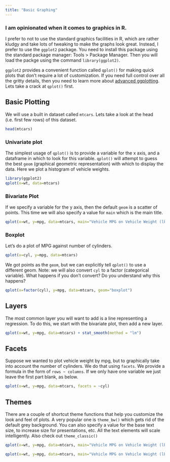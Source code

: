 ```yaml
---
title: "Basic Graphing"
---
```


### <span class="mega-octicon octicon-alert"></span> I am opinionated when it comes to graphics in R. <span class="mega-octicon octicon-alert"></span>

I prefer to not to use the standard graphics facilities in R, which are rather kludgy and take lots of tweaking to make the graphs look great.  Instead, I prefer to use the `ggplot2` package.  You need to install this package using the standard package manager: Tools > Package Manager. Then you will load the packge using the command `library(ggplot2)`.

`ggplot2` provides a convenient function called `qplot()` for making quick plots that don't require a lot of customization. If you need full control over all the gritty details, then you need to learn more about [advanced ggplotting](advanced_graphing.html).  Lets take a crack at `qplot()` first. 

## Basic Plotting

We will use a built in dataset called `mtcars`.  Lets take a look at the head (i.e. first few rows) of this dataset.

```r
head(mtcars)
```


### Univariate plot

The simplest usage of `qplot()` is to provide a variable for the x axis, and a dataframe in which to look for this variable.  `qplot()` will attempt to guess the best `geom` (graphical geometric representation) with which to display the data. Here we plot a histogram of vehicle weights.

```r
library(ggplot2)
qplot(x=wt, data=mtcars)
```

### Bivariate Plot

If we specify a variable for the y axis, then the default `geom` is a scatter of points. This time we will also specify a value for `main` which is the main title. 

```r
qplot(x=wt, y=mpg, data=mtcars, main="Vehicle MPG on Vehicle Weight (lb/1000)")
```

### Boxplot

Let's do a plot of MPG against number of cylinders.

```r
qplot(x=cyl, y=mpg, data=mtcars)
```

We got points as the `geom`, but we can explicitly tell `qplot()` to use a different geom. Note: we will also convert `cyl` to a factor (categorical variable). What happens if you don't convert?  Do you understand why this happens?

```r
qplot(x=factor(cyl), y=mpg, data=mtcars, geom="boxplot")
```

## Layers

The most common layer you will want to add is a line representing a regression. To do this, we start with the bivariate plot, then add a new layer. 

```r
qplot(x=wt, y=mpg, data=mtcars) + stat_smooth(method = "lm")
```

## Facets

Suppose we wanted to plot vehicle weight by mpg, but to graphically take into account the number of cylinders.  We do that using `facets`. We provide a formula in the form of `rows ~ columns`. If we only have one variable we just leave the first part blank, as below.

```r
qplot(x=wt, y=mpg, data=mtcars, facets = ~cyl)
```

## Themes

There are a couple of shortcut theme functions that help you customize the look and feel of plots.  A very popular one is `theme_bw()` which gets rid of the default grey background. You can also specify a value for the base text size, to increase size for presentations, etc. All the text elements will scale intelligently. Also check out `theme_classic()`

```r
qplot(x=wt, y=mpg, data=mtcars, main="Vehicle MPG on Vehicle Weight (lb/1000)") + theme_bw(20)

qplot(x=wt, y=mpg, data=mtcars, main="Vehicle MPG on Vehicle Weight (lb/1000)") + theme_classic(20)

```

